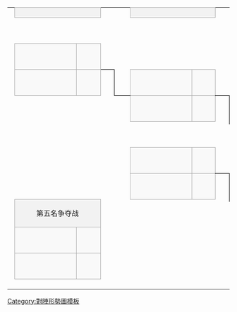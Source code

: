 {| border=0 cellpadding=0 cellspacing=0 style="font-size: 90%; margin:1em 2em 1em 1em;"
| height=6|
| colspan="2" style="text-align:center;border:1px solid #aaa;background-color:#f2f2f2;"|{{{round1|季後賽}}}
| colspan="2"|
| colspan="2" style="text-align:center;border:1px solid #aaa;background-color:#f2f2f2;"|{{{round2|半準決賽}}}
| colspan="2"|
| colspan="2" style="text-align:center;border:1px solid #aaa;background-color:#f2f2f2;"|準決賽
| colspan="2"|
| colspan="2" style="text-align:center;border:1px solid #aaa;background-color:#f2f2f2;"|決賽
|-
| height=6|
| width=220 colspan="2"|&nbsp;{{{1|&nbsp;}}}
| width=20 |&nbsp;
| width=25 |&nbsp;
| width=170|&nbsp;
| width=50 |&nbsp;
| width=20 |&nbsp;
| width=25 |&nbsp;
| width=170|&nbsp;
| width=50 |&nbsp;
| width=20 |&nbsp;
| width=25 |&nbsp;
| width=170|&nbsp;
| width=50 |&nbsp;
|-
| height=6|
| width=170 rowspan="2" style="border:1px solid #aaa;background-color:#f9f9f9"|&nbsp;{{{2|&nbsp;}}}
| width=50 rowspan="2" style="border:1px solid #aaa;background-color:#f9f9f9;text-align:center;"|&nbsp;{{{3|&nbsp;}}}
| rowspan="2" style="border-width:0px 0px 1.5px 0px; border-style: solid;border-color:black;"|&nbsp;
| rowspan="2" |
| colspan="2" rowspan="2"|{{{6|&nbsp;}}}
| rowspan="4" style="border-width:0px 0px 1.5px 0px; border-style: solid;border-color:black;"|&nbsp;
| rowspan="4" |&nbsp;
| colspan="2" rowspan="3" |
| rowspan="7" style="border-width:0px 0px 1.5px 0px; border-style: solid;border-color:black;"|&nbsp;
| rowspan="13" style="border-width:0px 0px 1.5px 0px; border-style: solid;border-color:black;"|&nbsp;
| colspan="2" rowspan="9" |
|-
| height=6|
|-
| height=6|
| rowspan="2" style="border:1px solid #aaa;background-color:#f9f9f9"|&nbsp;{{{4|&nbsp;}}}
| rowspan="2" style="border:1px solid #aaa;background-color:#f9f9f9;text-align:center;"|&nbsp;{{{5|&nbsp;}}}
| rowspan="2" style="border-width:1.5px 1.5px 0px 0px; border-style: solid;border-color:black;"|&nbsp;
| rowspan="2" style="border-width:0px 0px 1.5px 1.5px; border-style: solid;border-color:black;"|&nbsp;
| rowspan="2" style="border:1px solid #aaa;background-color:#f9f9f9"|&nbsp;{{{7|&nbsp;}}}
| rowspan="2" style="border:1px solid #aaa;background-color:#f9f9f9;text-align:center;"|&nbsp;{{{8|&nbsp;}}}
|-
| height=6|
| colspan="2" rowspan="2" |{{{16|&nbsp;}}}
|-
| height=6|
| colspan="2" rowspan="2"|
| rowspan="6" |
| rowspan="12" style="border-width:1.5px 0px 0px 0px; border-style: solid;border-color:black;" |&nbsp;
| rowspan="2" style="border:1px solid #aaa;background-color:#f9f9f9"|&nbsp;{{{9|&nbsp;}}}
| rowspan="2" style="border:1px solid #aaa;background-color:#f9f9f9;text-align:center;"|&nbsp;{{{10|&nbsp;}}}
| rowspan="3" style="border-width:1.5px 1.5px 0px 0px; border-style: solid;border-color:black;"|&nbsp;
| rowspan="3" style="border-width:0px 0px 1.5px 1.5px; border-style: solid;border-color:black;"|&nbsp;
|-
| height=6|
| rowspan="2" style="border:1px solid #aaa;background-color:#f9f9f9"|&nbsp;{{{17|&nbsp;}}}
| rowspan="2" style="border:1px solid #aaa;background-color:#f9f9f9;text-align:center;"|&nbsp;{{{18|&nbsp;}}}
|-
| height=6|
| colspan="2" rowspan="2"|
| colspan="2" rowspan="6"|
|-
| height=6|
| rowspan="9" style="border-width:0px 0px 1.5px 0px; border-style: solid;border-color:black;"|&nbsp;
| rowspan="9" style="border-width:1.5px 0px 0px 0px; border-style: solid;border-color:black;"|&nbsp;
| rowspan="2" style="border:1px solid #aaa;background-color:#f9f9f9"|&nbsp;{{{19|&nbsp;}}}
| rowspan="2" style="border:1px solid #aaa;background-color:#f9f9f9;text-align:center;"|&nbsp;{{{20|&nbsp;}}}
| rowspan="12" style="border-width:1.5px 3px 1.5px 0px; border-style: solid;border-color:black;"|&nbsp;
|-
| height=6|
| rowspan="2" colspan="2"|
|-
| height=6|
| colspan="2" rowspan="6"|
| colspan="2" rowspan="2"|{{{26|&nbsp;}}}
|-
| height=6|
| rowspan="2" colspan="2"|
| rowspan="14"|
|-
| height=6|
| rowspan="2" style="border:1px solid #aaa;background-color:#f9f9f9"|&nbsp;{{{27|&nbsp;}}}
| rowspan="2" style="border:1px solid #aaa;background-color:#f9f9f9;text-align:center;"|&nbsp;{{{28|&nbsp;}}}
|-
| height=6|
| colspan="2" rowspan="2"|
| colspan="2" rowspan="2"|{{{11|&nbsp;}}}
|-
| height=6|
| rowspan="11" style="border-width:1.5px 0px 0px 0px; border-style: solid;border-color:black;"|&nbsp;
| rowspan="2" style="border:1px solid #aaa;background-color:#f9f9f9"|&nbsp;{{{29|&nbsp;}}}
| rowspan="2" style="border:1px solid #aaa;background-color:#f9f9f9;text-align:center;"|&nbsp;{{{30|&nbsp;}}}
|-
| height=6|
| colspan="2" rowspan="4"|
| rowspan="2" style="border:1px solid #aaa;background-color:#f9f9f9"|&nbsp;{{{12|&nbsp;}}}
| rowspan="2" style="border:1px solid #aaa;background-color:#f9f9f9;text-align:center;"|&nbsp;{{{13|&nbsp;}}}
|-
| height=6|
| colspan="2" rowspan="2"|{{{21|&nbsp;}}}
| colspan="3" rowspan="2" |
|-
| height=6|
| rowspan="8" |
| rowspan="2" style="border:1px solid #aaa;background-color:#f9f9f9"|&nbsp;{{{14|&nbsp;}}}
| rowspan="2" style="border:1px solid #aaa;background-color:#f9f9f9;text-align:center;"|&nbsp;{{{15|&nbsp;}}}
| rowspan="3" style="border-width:1.5px 1.5px 0px 0px; border-style: solid;border-color:black;"|&nbsp;
| rowspan="3" style="border-width:0px 0px 1.5px 1.5px; border-style: solid;border-color:black;"|&nbsp;
|-
| height=6|
| rowspan="2" style="border:1px solid #aaa;background-color:#f9f9f9"|&nbsp;{{{22|&nbsp;}}}
| rowspan="2" style="border:1px solid #aaa;background-color:#f9f9f9;text-align:center;"|&nbsp;{{{23|&nbsp;}}}
|-
| height=6|
| colspan="2" rowspan="2" style="text-align:center;border:1px solid #aaa;background-color:#f2f2f2;"|第五名争夺战
| colspan="2" rowspan="6" |
| colspan="2" rowspan="2" style="text-align:center;border:1px solid #aaa;background-color:#f2f2f2;"|季军战
|-
| height=6|
| rowspan="5"|&nbsp;
| rowspan="5" style="border-width:1.5px 0px 0px 0px; border-style: solid;border-color:black;" |&nbsp;
| rowspan="2" style="border:1px solid #aaa;background-color:#f9f9f9"|&nbsp;{{{24|&nbsp;}}}
| rowspan="2" style="border:1px solid #aaa;background-color:#f9f9f9;text-align:center;"|&nbsp;{{{25|&nbsp;}}}
| rowspan="5" style="border-width:1.5px 0px 0px 0px; border-style: solid;border-color:black;"|&nbsp;
|-
| height=6|
| rowspan="2" style="border:1px solid #aaa;background-color:#f9f9f9"|&nbsp;{{{37|&nbsp;}}}
| rowspan="2" style="border:1px solid #aaa;background-color:#f9f9f9;text-align:center;"|&nbsp;{{{38|&nbsp;}}}
| rowspan="2" style="border:1px solid #aaa;background-color:#f9f9f9"|&nbsp;{{{32|&nbsp;}}}
| rowspan="2" style="border:1px solid #aaa;background-color:#f9f9f9;text-align:center;"|&nbsp;{{{33|&nbsp;}}}
|-
| height=6|
| colspan="2" rowspan="3"|
|-
| height=6|
| rowspan="2" style="border:1px solid #aaa;background-color:#f9f9f9"|&nbsp;{{{39|&nbsp;}}}
| rowspan="2" style="border:1px solid #aaa;background-color:#f9f9f9;text-align:center;"|&nbsp;{{{40|&nbsp;}}}
| rowspan="2" style="border:1px solid #aaa;background-color:#f9f9f9"|&nbsp;{{{34|&nbsp;}}}
| rowspan="2" style="border:1px solid #aaa;background-color:#f9f9f9;text-align:center;"|&nbsp;{{{35|&nbsp;}}}
|-
| height=6|
| colspan="2"|
|-
| height=6|
| colspan="2" rowspan="2" style="vertical-align:top;"|{{{36|&nbsp;}}}
| colspan="10"|
| colspan="2" rowspan="2" style="vertical-align:top;"|{{{31|&nbsp;}}}
|-
|}<noinclude>
{{Documentation}}
[[Category:對陣形勢圖模板]]
</noinclude>